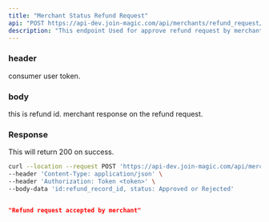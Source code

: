 ```yaml
---
title: "Merchant Status Refund Request"
api: "POST https://api-dev.join-magic.com/api/merchants/refund_request/merchant_status_refund_request/"
description: "This endpoint Used for approve refund request by merchant."
---
```


### header
<ParamField header="Authorization" type="string">
  consumer user token.
</ParamField>

### body
<ParamField body="id" type="string">
  this is refund id.
</ParamField>

<ParamField body="status" type="string">
  merchant response on the refund request.
</ParamField>

### Response

<ResponseField name="success" type="number">
  This will return 200 on success.
</ResponseField>

<RequestExample>

```bash Example Request
curl --location --request POST 'https://api-dev.join-magic.com/api/merchants/refund_request/merchant_status_refund_request/' \
--header 'Content-Type: application/json' \
--header 'Authorization: Token <token>' \
--body-data 'id:refund_record_id, status: Approved or Rejected'

```

</RequestExample>

<ResponseExample>

```json Response

"Refund request accepted by merchant"
    
```

</ResponseExample>
